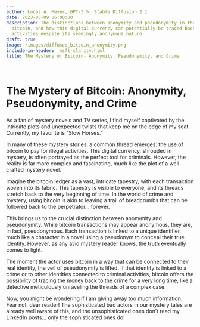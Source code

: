 ```yaml
---
author: Lucas A. Meyer, GPT-3.5, Stable Diffusion 2.1
date: 2023-05-09 06:00:00
description: The distinctions between anonymity and pseudonymity in the context of
  bitcoin, and how this digital currency can potentially be traced back to criminal
  activities despite its seemingly anonymous nature.
draft: true
image: /images/diffused_bitcoin_anonymity.png
include-in-header: _msft-clarity.html
title: The Mystery of Bitcoin- Anonymity, Pseudonymity, and Crime

---
```


# The Mystery of Bitcoin: Anonymity, Pseudonymity, and Crime

As a fan of mystery novels and TV series, I find myself captivated by the intricate plots and unexpected twists that keep me on the edge of my seat. Currently, my favorite is "Slow Horses." 

In many of these mystery stories, a common thread emerges: the use of bitcoin to pay for illegal activities. This digital currency, shrouded in mystery, is often portrayed as the perfect tool for criminals. However, the reality is far more complex and fascinating, much like the plot of a well-crafted mystery novel.

Imagine the bitcoin ledger as a vast, intricate tapestry, with each transaction woven into its fabric. This tapestry is visible to everyone, and its threads stretch back to the very beginning of time. In the world of crime and mystery, using bitcoin is akin to leaving a trail of breadcrumbs that can be followed back to the perpetrator... forever.

This brings us to the crucial distinction between anonymity and pseudonymity. While bitcoin transactions may appear anonymous, they are, in fact, pseudonymous. Each transaction is linked to a unique identifier, much like a character in a novel using a pseudonym to conceal their true identity. However, as any avid mystery reader knows, the truth eventually comes to light.

The moment the actor uses bitcoin in a way that can be connected to their real identity, the veil of pseudonymity is lifted. If that identity is linked to a crime or to other identities connected to criminal activities, bitcoin offers the possibility of tracing the money back to the crime for a very long time, like a detective meticulously unraveling the threads of a complex case.

Now, you might be wondering if I am giving away too much information. Fear not, dear reader! The sophisticated bad actors in our mystery tales are already well aware of this, and the unsophisticated ones don't read my LinkedIn posts... only the sophisticated ones do!

